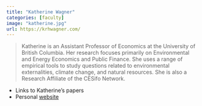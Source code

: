 ```yaml
---
title: "Katherine Wagner"
categories: [faculty]
image: "katherine.jpg"
url: https://krhwagner.com/
---
```


> Katherine is an Assistant Professor of Economics at the University of British Columbia. Her research focuses primarily on Environmental and Energy Economics and Public Finance. She uses a range of empirical tools to study questions related to environmental externalities, climate change, and natural resources. She is also a Research Affiliate of the CESifo Network.

- Links to Katherine's papers
- Personal [website](https://krhwagner.com/index)